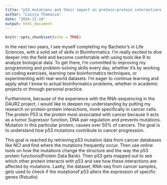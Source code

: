 ```yaml
---
title: "p53 mutations and their impact on protein-protein interactions in cancer"
author: "Laisja Thomasia"
date: "2024-11-14"
output: html_document
---
```


```r
knitr::opts_chunk$set(echo = TRUE)
```

In the next two years, I see myself completing my Bachelor's in Life Sciences, with a solid set of skills in Bioinformatics. I'm really excited to dive deeper into the field and become comfortable with using tools like R to analyze biological data. To get there, I’m committed to improving my programming and problem-solving skills every day, whether it's by working on coding exercises, learning new bioinformatics techniques, or experimenting with real-world datasets. I’m eager to continue learning and apply what I know to actual bioinformatics problems, whether in academic projects or through personal practice. 

Furthermore, because of the experience with the RNA-sequencing in the DAUR2 project, i would like to deepen my understanding by putting my research on protein-protein interactions, more specifically in cancer cells. The protein P53 is the protein most associated with cancer because it acts as a tumor Supressor function, DNA pair regulation and prevents mutations. Mutation in this particular protein, causes over 50% of cancers. The goal is to understand how p53 mutations contribute to cancer progression. 

This goal is reached by retrieving p53 mutation data from cancer databases like NCI and find where the mutations frequently occur. Then use online tools on how the mutations change the structure and the way the p53 protein functions(Protein Data Bank). Then p53 gets mapped out to see which other protein interacts with p53 and see how these interactions are affected by mutations. Lastly, the dataset, RNA-seq from cancer samples, gets used to check if the mutationof p53 alters the expression of specific genes (Rstudio)  


